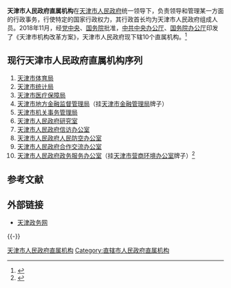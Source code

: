 {{天津市人民政府信息框}}

'''天津市人民政府直属机构'''在[[天津市人民政府|天津市人民政府]]统一领导下，负责领导和管理某一方面的行政事务，行使特定的国家行政权力，其行政首长均为天津市人民政府组成人员。2018年11月，经[[中共中央|党中央]]、[[中华人民共和国国务院|国务院]]批准，[[中共中央办公厅|中共中央办公厅]]、[[国务院办公厅|国务院办公厅]]印发了《天津市机构改革方案》，天津市人民政府现下辖10个直属机构。<ref>{{cite news |title=《天津市机构改革方案》主要内容 |url=http://news.enorth.com.cn/system/2018/11/08/036350472.shtml |accessdate=2018-11-09 |work=北方网 |date=2018-11-08}}</ref>

== 现行天津市人民政府直属机构序列 ==
<onlyinclude>
#[[天津市体育局|天津市体育局]]
#[[天津市统计局|天津市统计局]]
#[[天津市医疗保障局|天津市医疗保障局]]
#[[天津市地方金融监督管理局|天津市地方金融监督管理局]]（挂[[天津市金融管理局|天津市金融管理局]]牌子）
#[[天津市机关事务管理局|天津市机关事务管理局]]
#[[天津市人民政府研究室|天津市人民政府研究室]]
#[[天津市人民政府信访办公室|天津市人民政府信访办公室]]
#[[天津市人民政府人民防空办公室|天津市人民政府人民防空办公室]]
#[[天津市人民政府合作交流办公室|天津市人民政府合作交流办公室]]
#[[天津市人民政府政务服务办公室|天津市人民政府政务服务办公室]]（挂[[天津市营商环境办公室|天津市营商环境办公室]]牌子）<ref>{{Cite web |url=http://www.tj.gov.cn/zwgk/znjg/zsjg/ |title=直属机构 |access-date=2009-12-21 |archive-date=2009-05-23 |archive-url=https://web.archive.org/web/20090523140220/http://www.tj.gov.cn/zwgk/znjg/zsjg/ |dead-url=yes }}</ref></onlyinclude>

== 参考文献 ==
{{Reflist}}

== 外部链接 ==
* [https://web.archive.org/web/20110208221000/http://www.tj.gov.cn/ 天津政务网]

{{-}}
{{天津市人民政府}}

[[Category:天津市人民政府直属机构|]]
[[Category:直辖市人民政府直属机构|Category:直辖市人民政府直属机构]]